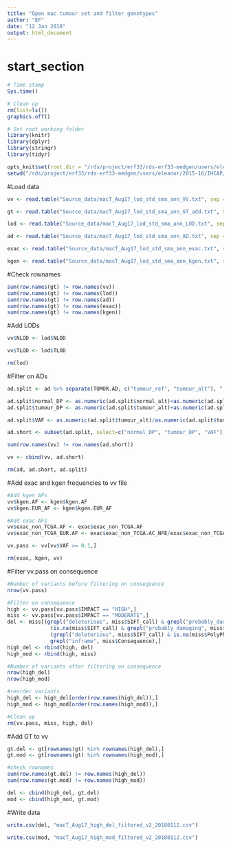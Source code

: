 ```yaml
---
title: "Open mac tumour set and filter genotypes"
author: "EF"
date: "12 Jan 2018"
output: html_document
---
```

# start_section
  
```r

# Time stamp
Sys.time()

# Clean up
rm(list=ls())
graphics.off()

# Set root working folder
library(knitr)
library(dplyr)
library(stringr)
library(tidyr)

opts_knit$set(root.dir = "/rds/project/erf33/rds-erf33-medgen/users/eleanor/2015-16/IHCAP/macT_Aug17/")
setwd("/rds/project/erf33/rds-erf33-medgen/users/eleanor/2015-16/IHCAP/macT_Aug17/")

```

#Load data
```r

vv <- read.table("Source_data/macT_Aug17_lod_std_sma_ann_VV.txt", sep = "\t", header = TRUE, row.names = 1, stringsAsFactors = FALSE)

gt <- read.table("Source_data/macT_Aug17_lod_std_sma_ann_GT_add.txt", sep = "\t", header = TRUE, row.names = 1, stringsAsFactors = FALSE)

lod <- read.table("Source_data/macT_Aug17_lod_std_sma_ann_LOD.txt", sep = "\t", header = TRUE, row.names = 1, stringsAsFactors = FALSE)

ad <- read.table("Source_data/macT_Aug17_lod_std_sma_ann_AD.txt", sep = "\t", header = TRUE, row.names = 1, stringsAsFactors = FALSE)

exac <- read.table("Source_data/macT_Aug17_lod_std_sma_ann_exac.txt", sep = "\t", header = TRUE, row.names = 1, stringsAsFactors = FALSE)

kgen <- read.table("Source_data/macT_Aug17_lod_std_sma_ann_kgen.txt", sep = "\t", header = TRUE, row.names = 1, stringsAsFactors = FALSE)

```


#Check rownames
```r

sum(row.names(gt) != row.names(vv))
sum(row.names(gt) != row.names(lod))
sum(row.names(gt) != row.names(ad))
sum(row.names(gt) != row.names(exac))
sum(row.names(gt) != row.names(kgen))

```

#Add LODs
```r
vv$NLOD <- lod$NLOD

vv$TLOD <- lod$TLOD

rm(lod)
```

#Filter on ADs
```r

ad.split <- ad %>% separate(TUMOR.AD, c("tumour_ref", "tumour_alt"), ",") %>% separate(NORMAL.AD, c("normal_ref", "normal_alt"), ",")

ad.split$normal_DP <- as.numeric(ad.split$normal_alt)+as.numeric(ad.split$normal_ref)
ad.split$tumour_DP <- as.numeric(ad.split$tumour_alt)+as.numeric(ad.split$tumour_ref)

ad.split$VAF <- as.numeric(ad.split$tumour_alt)/as.numeric(ad.split$tumour_ref)

ad.short <- subset(ad.split, select=c("normal_DP", "tumour_DP", "VAF"))

sum(row.names(vv) != row.names(ad.short))

vv <- cbind(vv, ad.short)

rm(ad, ad.short, ad.split)
```


#Add exac and kgen frequencies to vv file
```r

#Add kgen AFs
vv$kgen.AF <- kgen$kgen.AF
vv$kgen.EUR_AF <- kgen$kgen.EUR_AF

#Add exac AFs
vv$exac_non_TCGA.AF <- exac$exac_non_TCGA.AF
vv$exac_non_TCGA_EUR.AF <- exac$exac_non_TCGA.AC_NFE/exac$exac_non_TCGA.AN_NFE

vv.pass <- vv[vv$VAF >= 0.1,]

rm(exac, kgen, vv)
```

#Filter vv.pass on consequence
```r

#Number of variants before filtering on consequence
nrow(vv.pass)

#Filter on consequence
high <- vv.pass[vv.pass$IMPACT == "HIGH",]
miss <- vv.pass[vv.pass$IMPACT == "MODERATE",]
del <- miss[(grepl("deleterious", miss$SIFT_call) & grepl("probably_damaging", miss$PolyPhen_call)) |
              (is.na(miss$SIFT_call) & grepl("probably_damaging", miss$PolyPhen_call)) |
              (grepl("deleterious", miss$SIFT_call) & is.na(miss$PolyPhen_call)) |
              grepl("inframe", miss$Consequence),]
high_del <- rbind(high, del)
high_mod <- rbind(high, miss)

#Number of variants after filtering on consequence
nrow(high_del)
nrow(high_mod)

#reorder variants
high_del <- high_del[order(row.names(high_del)),]
high_mod <- high_mod[order(row.names(high_mod)),]

#Clean up
rm(vv.pass, miss, high, del)
```

#Add GT to vv
```r

gt.del <- gt[rownames(gt) %in% rownames(high_del),]
gt.mod <- gt[rownames(gt) %in% rownames(high_mod),]

#check rownames
sum(row.names(gt.del) != row.names(high_del))
sum(row.names(gt.mod) != row.names(high_mod))

del <- cbind(high_del, gt.del)
mod <- cbind(high_mod, gt.mod)

```


#Write data
```r
write.csv(del, "macT_Aug17_high_del_filtered_v2_20180112.csv")

write.csv(mod, "macT_Aug17_high_mod_filtered_v2_20180112.csv")

```

